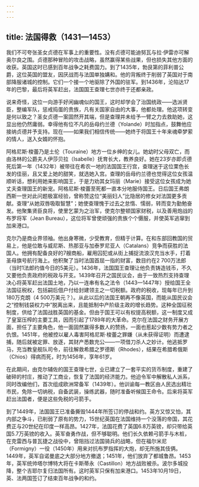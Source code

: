 ```yaml
---
---
---
```

title: 法国得救（1431—1453）
---




我们不可夸张圣女贞德在军事上的重要性。没有贞德可能迪努瓦与拉·伊雷亦可解奥尔良之围。贞德那种冒险的攻击战略，虽然赢得某些战果，但也损失其他方面的收获。英国这时已感到百年战争之耗费国力。到了1435年，勃艮第的菲利普公爵，这位英国的盟友，因厌战而与法国单独媾和。他的背叛终于削弱了英国对于南部降服诸城的控制。它们一个接一个地驱除了外国的驻军。到1436年，沦陷达17年的巴黎，最后将英军赶出，法国国王查理七世亦终于还都亲政。

说来奇怪，这位一向游手好闲幽魂似的国王，这时却学会了治国统政——选派贤臣，整编军队，惩戒捣蛋的贵族，凡有关国家自由的大事，他都处理。他这项转变是何以致之？圣女贞德一案固然开其端，但是查理并未给予一臂之力去救助她，这显出他仍然庸弱。幸得他有位不凡的岳母约兰德（Yolande）时加指点，鼓舞他应接纳贞德并予支持。现在——如果我们相信传统——她终于将国王十年来魂牵梦萦的情人，送入女婿的怀抱。

阿格尼斯·梭蕾乃是土伦（Touraine）地方一位乡绅的女儿。她幼时父母双亡，而由洛林的公爵夫人伊莎贝拉（Isabelle）抚育长大，教养良好。她在23岁亦即贞德死后第一年（1432年）被带往在希农一地的法国国王行宫，查理迷于这位栗色长发的佳丽，且又爱上她的甜笑，就选她入宫。查理的岳母约兰德也觉得这位女孩温顺听话，想利用她来影响国王，于是力劝其女玛丽（Marie）接受这位女孩成为她丈夫查理国王的新宠。阿格尼斯·梭蕾至死都一直本分地服侍国王。日后国王弗朗西斯一世对此问题极富经验，曾称赞这位“美丽妇人”比隐居的修女对法国更多贡献。查理“从她双唇吸取智慧”；她使查理愧于过去之怠惰、懦弱，转而变为勤勉奋发。他聚集贤臣良将，使里乞蒙为之治军，使克尔整顿国家财税，以及善用炮战的布罗将军（Jean Bureau），这位将军曾使顽强的贵族个个慑服，并使英军逃窜到加来港口。

克尔乃是商业界领袖。他出身寒微，少受教育，但精于计算。在和东部回教国的贸易上，他是位敢与威尼斯、热那亚与加泰罗尼亚人（Catalans）竞争而获胜的法国人。他拥有配备良好的7艘商船，雇用囚犯或从街上捕捉流浪汉充当水手，打着圣母旗号航行海上。他积聚了当时法国首屈一指的财富，数目约在2 700万法郎（当时1法郎约值今日的5美元）。1436年，法国国王查理让他负责铸造钱币，不久又要他负责政府的税政与开支。1439年召开之国民议会，由于一致热烈支持查理决心将英军赶出法国土地，乃以一连串有名之法令（1443—1447年）授给国王全法国征税权，包括嗣后佃户付给封建领主之一切税额。政府的税收，现每年已升到180万克朗（4 500万美元？）。从此以后的法国王朝再不像英国，而能从国民议会之“控制钱袋权力中”脱离出来，且能抵制中产阶级主政的增长趋势。这种全国征税制度，供给了法国战胜英国的基金。但由于国王可以有权提高税额，这一制度又成了皇室压榨的主要工具，因而引起了1789年的大革命。克尔在法国之财务开展方面，担任了主要角色，他一面固然赢得多数人的赞扬，一面也惹起少数有势力者之仇恨。1451年，他被控以雇人毒害阿格尼斯·梭蕾之罪嫌（从未获得证明）而遭逮捕，随后就被定罪、放逐，其财产悉数充公——一项借刀杀人之妙计。他逃抵罗马，充当教皇舰队司令，前往解救希腊之罗德斯（Rhodes），结果在希腊希俄斯（Chios）得病而死，时为1456年，享年61岁。

在此期间，由克尔辅佐的国王查理七世，业已建立了一套平实的货币制度，重建了破碎的村庄，推动了工商业，恢复了法国的经济能力。他迫令军中解散私人派系，同时改编他们，首次组成欧洲常备军（1439年）。他训谕每一教区由人民选出精壮市民，免除一切纳税，自备武装，操练武器，随时准备听候国王命令。后来将英军赶出法国者，便是这些免税的弓箭手。

到了1449年，法国国王已准备撕毁1444年所签订的停战和约。英方又惊又怕，其内部之争斗，已削弱了原有的势力，15世纪英国在法国维持一个没落的帝国，其花费正与20世纪在印度一样高昂。1427年，法国花费了英国6.8万英镑，却只带给英国5.7万英镑的收入。英军奋勇作战，但不够聪明。他们长久依赖弓箭手与木桩，在克雷西与普瓦捷之战役中，曾阻挡过法国骑兵的战略，但在福尔米尼（Formigny）一役（1450年）用来对抗布罗指挥的大炮，却无所施其伎俩。1449年，英军自诺曼底之大部分地方撤退；1451年，他们放弃了都城鲁昂。1453年，英军统帅塔尔博特大将在卡斯蒂永（Castillon）地方战败被杀。波尔多城投降，整个吉耶尔复归法国所有。这时英军只保有加来港口。1453年10月19日，英、法两国签订了结束百年战争的和约。
